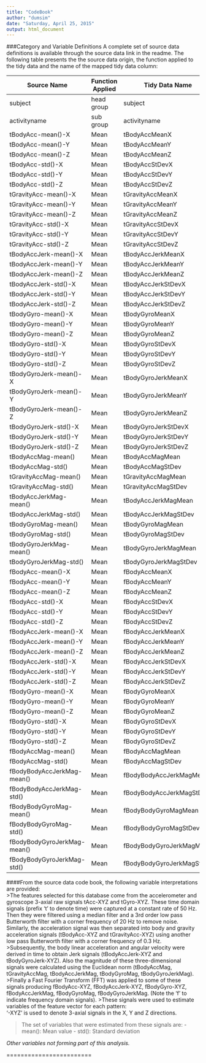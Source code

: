 ```yaml
---
title: "CodeBook"
author: "dumsim"
date: "Saturday, April 25, 2015"
output: html_document
---
```


###Category and Variable Definitions 
A complete set of source data definitions is available through the source data link in the readme.
The following table presents the the source data origin, the function applied to the tidy data and the name of the mapped tidy data column:

Source Name            | Function Applied | Tidy Data Name    
-----------------------|------------------|-----------------------------------------------------------------  
subject|head group|subject
activityname|sub group|activityname
tBodyAcc-mean()-X|Mean|tBodyAccMeanX
tBodyAcc-mean()-Y|Mean|tBodyAccMeanY
tBodyAcc-mean()-Z|Mean|tBodyAccMeanZ
tBodyAcc-std()-X|Mean|tBodyAccStDevX
tBodyAcc-std()-Y|Mean|tBodyAccStDevY
tBodyAcc-std()-Z|Mean|tBodyAccStDevZ
tGravityAcc-mean()-X|Mean|tGravityAccMeanX
tGravityAcc-mean()-Y|Mean|tGravityAccMeanY
tGravityAcc-mean()-Z|Mean|tGravityAccMeanZ
tGravityAcc-std()-X|Mean|tGravityAccStDevX
tGravityAcc-std()-Y|Mean|tGravityAccStDevY
tGravityAcc-std()-Z|Mean|tGravityAccStDevZ
tBodyAccJerk-mean()-X|Mean|tBodyAccJerkMeanX
tBodyAccJerk-mean()-Y|Mean|tBodyAccJerkMeanY
tBodyAccJerk-mean()-Z|Mean|tBodyAccJerkMeanZ
tBodyAccJerk-std()-X|Mean|tBodyAccJerkStDevX
tBodyAccJerk-std()-Y|Mean|tBodyAccJerkStDevY
tBodyAccJerk-std()-Z|Mean|tBodyAccJerkStDevZ
tBodyGyro-mean()-X|Mean|tBodyGyroMeanX
tBodyGyro-mean()-Y|Mean|tBodyGyroMeanY
tBodyGyro-mean()-Z|Mean|tBodyGyroMeanZ
tBodyGyro-std()-X|Mean|tBodyGyroStDevX
tBodyGyro-std()-Y|Mean|tBodyGyroStDevY
tBodyGyro-std()-Z|Mean|tBodyGyroStDevZ
tBodyGyroJerk-mean()-X|Mean|tBodyGyroJerkMeanX
tBodyGyroJerk-mean()-Y|Mean|tBodyGyroJerkMeanY
tBodyGyroJerk-mean()-Z|Mean|tBodyGyroJerkMeanZ
tBodyGyroJerk-std()-X|Mean|tBodyGyroJerkStDevX
tBodyGyroJerk-std()-Y|Mean|tBodyGyroJerkStDevY
tBodyGyroJerk-std()-Z|Mean|tBodyGyroJerkStDevZ
tBodyAccMag-mean()|Mean|tBodyAccMagMean
tBodyAccMag-std()|Mean|tBodyAccMagStDev
tGravityAccMag-mean()|Mean|tGravityAccMagMean
tGravityAccMag-std()|Mean|tGravityAccMagStDev
tBodyAccJerkMag-mean()|Mean|tBodyAccJerkMagMean
tBodyAccJerkMag-std()|Mean|tBodyAccJerkMagStDev
tBodyGyroMag-mean()|Mean|tBodyGyroMagMean
tBodyGyroMag-std()|Mean|tBodyGyroMagStDev
tBodyGyroJerkMag-mean()|Mean|tBodyGyroJerkMagMean
tBodyGyroJerkMag-std()|Mean|tBodyGyroJerkMagStDev
fBodyAcc-mean()-X|Mean|fBodyAccMeanX
fBodyAcc-mean()-Y|Mean|fBodyAccMeanY
fBodyAcc-mean()-Z|Mean|fBodyAccMeanZ
fBodyAcc-std()-X|Mean|fBodyAccStDevX
fBodyAcc-std()-Y|Mean|fBodyAccStDevY
fBodyAcc-std()-Z|Mean|fBodyAccStDevZ
fBodyAccJerk-mean()-X|Mean|fBodyAccJerkMeanX
fBodyAccJerk-mean()-Y|Mean|fBodyAccJerkMeanY
fBodyAccJerk-mean()-Z|Mean|fBodyAccJerkMeanZ
fBodyAccJerk-std()-X|Mean|fBodyAccJerkStDevX
fBodyAccJerk-std()-Y|Mean|fBodyAccJerkStDevY
fBodyAccJerk-std()-Z|Mean|fBodyAccJerkStDevZ
fBodyGyro-mean()-X|Mean|fBodyGyroMeanX
fBodyGyro-mean()-Y|Mean|fBodyGyroMeanY
fBodyGyro-mean()-Z|Mean|fBodyGyroMeanZ
fBodyGyro-std()-X|Mean|fBodyGyroStDevX
fBodyGyro-std()-Y|Mean|fBodyGyroStDevY
fBodyGyro-std()-Z|Mean|fBodyGyroStDevZ
fBodyAccMag-mean()|Mean|fBodyAccMagMean
fBodyAccMag-std()|Mean|fBodyAccMagStDev
fBodyBodyAccJerkMag-mean()|Mean|fBodyBodyAccJerkMagMean
fBodyBodyAccJerkMag-std()|Mean|fBodyBodyAccJerkMagStDev
fBodyBodyGyroMag-mean()|Mean|fBodyBodyGyroMagMean
fBodyBodyGyroMag-std()|Mean|fBodyBodyGyroMagStDev
fBodyBodyGyroJerkMag-mean()|Mean|fBodyBodyGyroJerkMagMean
fBodyBodyGyroJerkMag-std()|Mean|fBodyBodyGyroJerkMagStDev

####From the source data code book, the following variable interpretations are provided:  
>The features selected for this database come from the accelerometer and gyroscope 3-axial raw signals tAcc-XYZ and tGyro-XYZ. These time domain signals (prefix 't' to denote time) were captured at a constant rate of 50 Hz. Then they were filtered using a median filter and a 3rd order low pass Butterworth filter with a corner frequency of 20 Hz to remove noise. Similarly, the acceleration signal was then separated into body and gravity acceleration signals (tBodyAcc-XYZ and tGravityAcc-XYZ) using another low pass Butterworth filter with a corner frequency of 0.3 Hz.    
>Subsequently, the body linear acceleration and angular velocity were derived in time to obtain Jerk signals (tBodyAccJerk-XYZ and tBodyGyroJerk-XYZ). Also the magnitude of these three-dimensional signals were calculated using the Euclidean norm (tBodyAccMag, tGravityAccMag, tBodyAccJerkMag, tBodyGyroMag, tBodyGyroJerkMag).  
>Finally a Fast Fourier Transform (FFT) was applied to some of these signals producing fBodyAcc-XYZ, fBodyAccJerk-XYZ, fBodyGyro-XYZ, fBodyAccJerkMag, fBodyGyroMag, fBodyGyroJerkMag. (Note the 'f' to indicate frequency domain signals). 
>These signals were used to estimate variables of the feature vector for each pattern:  
'-XYZ' is used to denote 3-axial signals in the X, Y and Z directions.

>The set of variables that were estimated from these signals are: 
- mean(): Mean value
- std(): Standard deviation  

*Other variables not forming part of this analysis.*   

========================